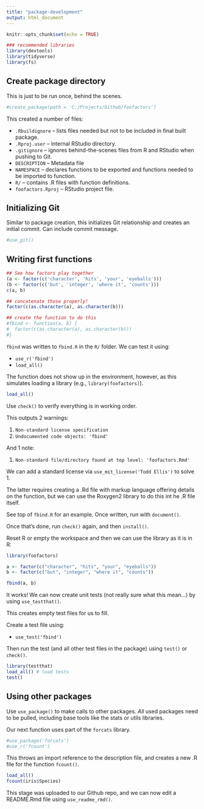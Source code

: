 ```yaml
---
title: "package-development"
output: html_document
---
```


```r
knitr::opts_chunk$set(echo = TRUE)

### recommended libraries
library(devtools)
library(tidyverse)
library(fs)
```

## Create package directory

This is just to be run once, behind the scenes.

```r
#create_package(path = 'C:/Projects/Github/foofactors')
```

This created a number of files:

* `.Rbuildignore` -- lists files needed but not to be included in final built package.
* `.Rproj.user` -- internal RStudio directory.
* `.gitignore` -- ignores behind-the-scenes files from R and RStudio when pushing to Git.
* `DESCRIPTION` -- Metadata file
* `NAMESPACE` -- declares functions to be exported and functions needed to be imported to function.
* `R/` -- contains .R files with function definitions.
* `foofactors.Rproj` -- RStudio project file.

## Initializing Git

Similar to package creation, this initializes Git relationship and creates an initial commit. Can include commit message.

```r
#use_git()
```

## Writing first functions

```r
## See how factors play together
(a <- factor(c('character', 'hits', 'your', 'eyeballs')))
(b <- factor(c('but', 'integer', 'where it', 'counts')))
c(a, b)

## concatenate those properly!
factor(c(as.character(a), as.character(b)))

## create the function to do this
#fbind <- function(a, b) {
#  factor(c(as.character(a), as.character(b)))
#}
```

`fbind` was written to `fbind.R` in the `R/` folder. We can test it using:

* `use_r('fbind')`
* `load_all()`

The function does not show up in the environment, however, as this simulates loading a library (e.g., `library(foofactors)`).

```r
load_all()
```


Use `check()` to verify everything is in working order.

This outputs 2 warnings:

1. `Non-standard license specification`
2. `Undocumented code objects: 'fbind'`

And 1 note:

1. `Non-standard file/directory found at top level: 'foofactors.Rmd'`

We can add a standard license via `use_mit_license('Todd Ellis')` to solve 1. 

The latter requires creating a .Rd file with markup language offering details on the function, but we can use the Roxygen2 library to do this int he .R file itself.

See top of `fbind.R` for an example. Once written, run with `document()`.

Once that's done, run `check()` again, and then `install()`.

Reset R or empty the workspace and then we can use the library as it is in R:

```r
library(foofactors)

a <- factor(c("character", "hits", "your", "eyeballs"))
b <- factor(c("but", "integer", "where it", "counts"))

fbind(a, b)
```

It works! We can now create unit tests (not really sure what this mean...) by using `use_testthat()`.

This creates empty test files for us to fill.

Create a test file using:

* `use_test('fbind')`

Then run the test (and all other test files in the package) using `test()` or `check()`.

```r
library(testthat)
load_all() # load tests
test()
```

## Using other packages

Use `use_package()` to make calls to other packages. *All* used packages need to be pulled, including base tools like the stats or utils libraries.

Our next function uses part of the `forcats` library.

```r
#use_package('forcats')
#use_r('fcount')
```

This throws an import reference to the description file, and creates a new .R file for the function `fcount()`.

```r
load_all()
fcount(iris$Species)
```

This stage was uploaded to our Github repo, and we can now edit a README.Rmd file using `use_readme_rmd()`.
